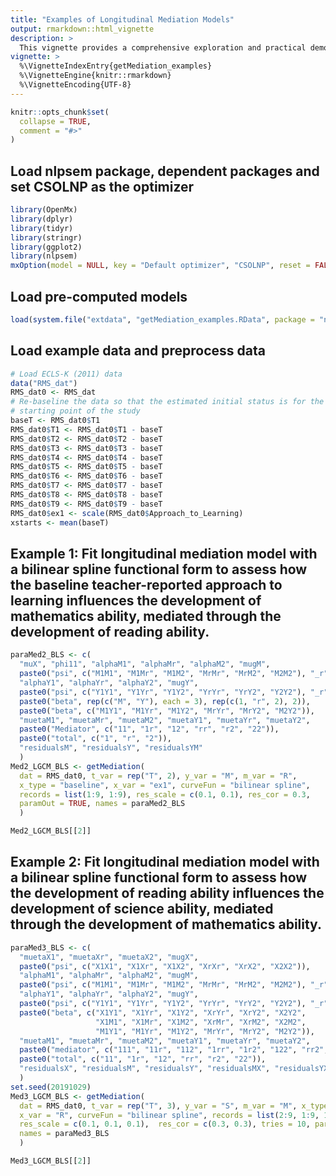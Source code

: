 ```yaml
---
title: "Examples of Longitudinal Mediation Models"
output: rmarkdown::html_vignette
description: > 
  This vignette provides a comprehensive exploration and practical demonstrations of the `getMediation() function`. This function is designed to construct longitudinal mediation models, which evaluate how a baseline or longitudinal predictor affect the outcome process, mediated by an intermediary process.
vignette: >
  %\VignetteIndexEntry{getMediation_examples}
  %\VignetteEngine{knitr::rmarkdown}
  %\VignetteEncoding{UTF-8}
---
```


```r
knitr::opts_chunk$set(
  collapse = TRUE,
  comment = "#>"
)
```

## Load nlpsem package, dependent packages and set CSOLNP as the optimizer
```r
library(OpenMx)
library(dplyr)
library(tidyr)
library(stringr)
library(ggplot2)
library(nlpsem)
mxOption(model = NULL, key = "Default optimizer", "CSOLNP", reset = FALSE)
```

## Load pre-computed models
```r
load(system.file("extdata", "getMediation_examples.RData", package = "nlpsem"))
```

## Load example data and preprocess data
```r
# Load ECLS-K (2011) data
data("RMS_dat")
RMS_dat0 <- RMS_dat
# Re-baseline the data so that the estimated initial status is for the
# starting point of the study
baseT <- RMS_dat0$T1
RMS_dat0$T1 <- RMS_dat0$T1 - baseT
RMS_dat0$T2 <- RMS_dat0$T2 - baseT
RMS_dat0$T3 <- RMS_dat0$T3 - baseT
RMS_dat0$T4 <- RMS_dat0$T4 - baseT
RMS_dat0$T5 <- RMS_dat0$T5 - baseT
RMS_dat0$T6 <- RMS_dat0$T6 - baseT
RMS_dat0$T7 <- RMS_dat0$T7 - baseT
RMS_dat0$T8 <- RMS_dat0$T8 - baseT
RMS_dat0$T9 <- RMS_dat0$T9 - baseT
RMS_dat0$ex1 <- scale(RMS_dat0$Approach_to_Learning)
xstarts <- mean(baseT)
```

## Example 1: Fit  longitudinal mediation model with a bilinear spline functional form to assess how the baseline teacher-reported approach to learning influences the development of mathematics ability, mediated through the development of reading ability.
```r
paraMed2_BLS <- c(
  "muX", "phi11", "alphaM1", "alphaMr", "alphaM2", "mugM",
  paste0("psi", c("M1M1", "M1Mr", "M1M2", "MrMr", "MrM2", "M2M2"), "_r"),
  "alphaY1", "alphaYr", "alphaY2", "mugY",
  paste0("psi", c("Y1Y1", "Y1Yr", "Y1Y2", "YrYr", "YrY2", "Y2Y2"), "_r"),
  paste0("beta", rep(c("M", "Y"), each = 3), rep(c(1, "r", 2), 2)),
  paste0("beta", c("M1Y1", "M1Yr", "M1Y2", "MrYr", "MrY2", "M2Y2")),
  "muetaM1", "muetaMr", "muetaM2", "muetaY1", "muetaYr", "muetaY2", 
  paste0("Mediator", c("11", "1r", "12", "rr", "r2", "22")),
  paste0("total", c("1", "r", "2")),
  "residualsM", "residualsY", "residualsYM"
  )
Med2_LGCM_BLS <- getMediation(
  dat = RMS_dat0, t_var = rep("T", 2), y_var = "M", m_var = "R",
  x_type = "baseline", x_var = "ex1", curveFun = "bilinear spline", 
  records = list(1:9, 1:9), res_scale = c(0.1, 0.1), res_cor = 0.3, 
  paramOut = TRUE, names = paraMed2_BLS
  )
```

```r
Med2_LGCM_BLS[[2]]
```

## Example 2: Fit  longitudinal mediation model with a bilinear spline functional form to assess how the development of reading ability influences the development of science ability, mediated through the development of mathematics ability.
```r
paraMed3_BLS <- c(
  "muetaX1", "muetaXr", "muetaX2", "mugX", 
  paste0("psi", c("X1X1", "X1Xr", "X1X2", "XrXr", "XrX2", "X2X2")),
  "alphaM1", "alphaMr", "alphaM2", "mugM", 
  paste0("psi", c("M1M1", "M1Mr", "M1M2", "MrMr", "MrM2", "M2M2"), "_r"),
  "alphaY1", "alphaYr", "alphaY2", "mugY", 
  paste0("psi", c("Y1Y1", "Y1Yr", "Y1Y2", "YrYr", "YrY2", "Y2Y2"), "_r"),
  paste0("beta", c("X1Y1", "X1Yr", "X1Y2", "XrYr", "XrY2", "X2Y2",
                   "X1M1", "X1Mr", "X1M2", "XrMr", "XrM2", "X2M2",
                   "M1Y1", "M1Yr", "M1Y2", "MrYr", "MrY2", "M2Y2")),
  "muetaM1", "muetaMr", "muetaM2", "muetaY1", "muetaYr", "muetaY2", 
  paste0("mediator", c("111", "11r", "112", "1rr", "1r2", "122", "rr2", "r22", "rrr", "222")),
  paste0("total", c("11", "1r", "12", "rr", "r2", "22")),
  "residualsX", "residualsM", "residualsY", "residualsMX", "residualsYX", "residualsYM"
  )
set.seed(20191029)
Med3_LGCM_BLS <- getMediation(
  dat = RMS_dat0, t_var = rep("T", 3), y_var = "S", m_var = "M", x_type = "longitudinal", 
  x_var = "R", curveFun = "bilinear spline", records = list(2:9, 1:9, 1:9), 
  res_scale = c(0.1, 0.1, 0.1),  res_cor = c(0.3, 0.3), tries = 10, paramOut = TRUE, 
  names = paraMed3_BLS
  )
```

```r
Med3_LGCM_BLS[[2]]
```
